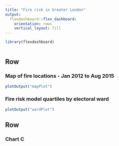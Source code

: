 ```yaml
---
title: "Fire risk in Greater London"
output: 
  flexdashboard::flex_dashboard:
    orientation: rows
    vertical_layout: fill
---
```


```r
library(flexdashboard)
```

```r

```


Row 
-----------------------------------------------------------------------

### Map of fire locations - Jan 2012 to Aug 2015 {data-width=500}

```r


plotOutput("mapPlot")
```

### Fire risk model quartiles by electoral ward {data-width=500}

```r


plotOutput("wardPlot")
```


Row
-----------------------------------------------------------------------

### Chart C

```r

```
